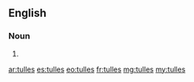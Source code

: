 ==English==

===Noun===
{{head|en}}

# {{plural of|tulle}}

[[ar:tulles]]
[[es:tulles]]
[[eo:tulles]]
[[fr:tulles]]
[[mg:tulles]]
[[my:tulles]]